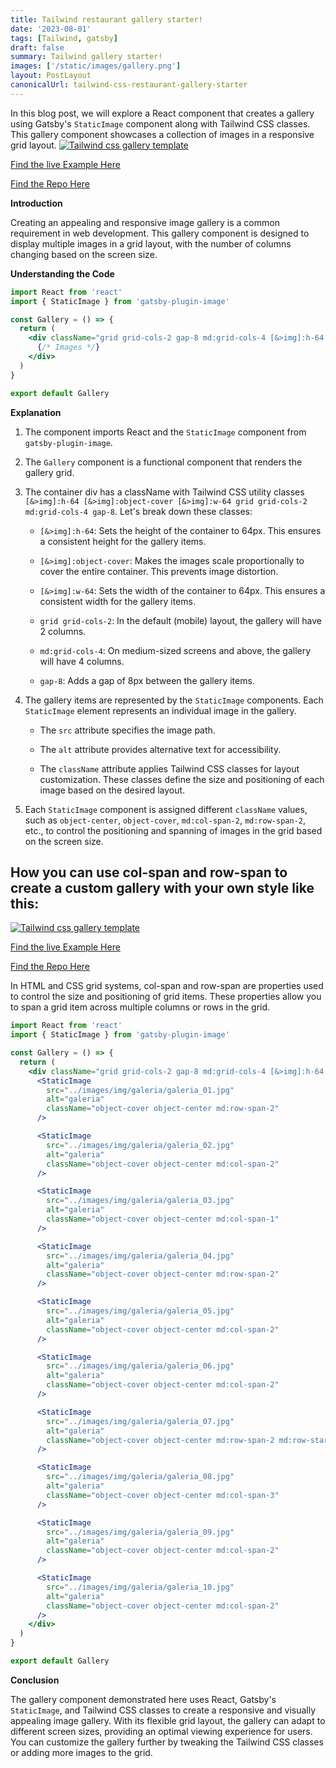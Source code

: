 ```yaml
---
title: Tailwind restaurant gallery starter!
date: '2023-08-01'
tags: [Tailwind, gatsby]
draft: false
summary: Tailwind gallery starter!
images: ['/static/images/gallery.png']
layout: PostLayout
canonicalUrl: tailwind-css-restaurant-gallery-starter
---
```


In this blog post, we will explore a React component that creates a gallery using Gatsby's `StaticImage` component along with Tailwind CSS classes. This gallery component showcases a collection of images in a responsive grid layout.
[![Tailwind css gallery template](/static/images/gallery.png)](https://la-cafeteria.emmanuelh.dev/)

[Find the live Example Here](https://la-cafeteria.emmanuelh.dev/)

[Find the Repo Here](https://github.com/emmanuelh-dev/la-cafeteria-with-tailwindcss)

**Introduction**

Creating an appealing and responsive image gallery is a common requirement in web development. This gallery component is designed to display multiple images in a grid layout, with the number of columns changing based on the screen size.

**Understanding the Code**

```jsx
import React from 'react'
import { StaticImage } from 'gatsby-plugin-image'

const Gallery = () => {
  return (
    <div className="grid grid-cols-2 gap-8 md:grid-cols-4 [&>img]:h-64 [&>img]:w-64 [&>img]:object-cover">
      {/* Images */}
    </div>
  )
}

export default Gallery
```

**Explanation**

1. The component imports React and the `StaticImage` component from `gatsby-plugin-image`.

2. The `Gallery` component is a functional component that renders the gallery grid.

3. The container div has a className with Tailwind CSS utility classes `[&>img]:h-64 [&>img]:object-cover [&>img]:w-64 grid grid-cols-2 md:grid-cols-4 gap-8`. Let's break down these classes:

   - `[&>img]:h-64`: Sets the height of the container to 64px. This ensures a consistent height for the gallery items.

   - `[&>img]:object-cover`: Makes the images scale proportionally to cover the entire container. This prevents image distortion.

   - `[&>img]:w-64`: Sets the width of the container to 64px. This ensures a consistent width for the gallery items.

   - `grid grid-cols-2`: In the default (mobile) layout, the gallery will have 2 columns.

   - `md:grid-cols-4`: On medium-sized screens and above, the gallery will have 4 columns.

   - `gap-8`: Adds a gap of 8px between the gallery items.

4. The gallery items are represented by the `StaticImage` components. Each `StaticImage` element represents an individual image in the gallery.

   - The `src` attribute specifies the image path.

   - The `alt` attribute provides alternative text for accessibility.

   - The `className` attribute applies Tailwind CSS classes for layout customization. These classes define the size and positioning of each image based on the desired layout.

5. Each `StaticImage` component is assigned different `className` values, such as `object-center`, `object-cover`, `md:col-span-2`, `md:row-span-2`, etc., to control the positioning and spanning of images in the grid based on the screen size.

## How you can use col-span and row-span to create a custom gallery with your own style like this:

[![Tailwind css gallery template](/static/images/gallery.png)](https://la-cafeteria.emmanuelh.dev/)

[Find the live Example Here](https://la-cafeteria.emmanuelh.dev/)

[Find the Repo Here](https://github.com/emmanuelh-dev/la-cafeteria-with-tailwindcss)

In HTML and CSS grid systems, col-span and row-span are properties used to control the size and positioning of grid items. These properties allow you to span a grid item across multiple columns or rows in the grid.

```jsx
import React from 'react'
import { StaticImage } from 'gatsby-plugin-image'

const Gallery = () => {
  return (
    <div className="grid grid-cols-2 gap-8 md:grid-cols-4 [&>img]:h-64 [&>img]:w-64 [&>img]:object-cover">
      <StaticImage
        src="../images/img/galeria/galeria_01.jpg"
        alt="galeria"
        className="object-cover object-center md:row-span-2"
      />

      <StaticImage
        src="../images/img/galeria/galeria_02.jpg"
        alt="galeria"
        className="object-cover object-center md:col-span-2"
      />

      <StaticImage
        src="../images/img/galeria/galeria_03.jpg"
        alt="galeria"
        className="object-cover object-center md:col-span-1"
      />

      <StaticImage
        src="../images/img/galeria/galeria_04.jpg"
        alt="galeria"
        className="object-cover object-center md:row-span-2"
      />

      <StaticImage
        src="../images/img/galeria/galeria_05.jpg"
        alt="galeria"
        className="object-cover object-center md:col-span-2"
      />

      <StaticImage
        src="../images/img/galeria/galeria_06.jpg"
        alt="galeria"
        className="object-cover object-center md:col-span-2"
      />

      <StaticImage
        src="../images/img/galeria/galeria_07.jpg"
        alt="galeria"
        className="object-cover object-center md:row-span-2 md:row-start-3"
      />

      <StaticImage
        src="../images/img/galeria/galeria_08.jpg"
        alt="galeria"
        className="object-cover object-center md:col-span-3"
      />

      <StaticImage
        src="../images/img/galeria/galeria_09.jpg"
        alt="galeria"
        className="object-cover object-center md:col-span-2"
      />

      <StaticImage
        src="../images/img/galeria/galeria_10.jpg"
        alt="galeria"
        className="object-cover object-center md:col-span-2"
      />
    </div>
  )
}

export default Gallery
```

**Conclusion**

The gallery component demonstrated here uses React, Gatsby's `StaticImage`, and Tailwind CSS classes to create a responsive and visually appealing image gallery. With its flexible grid layout, the gallery can adapt to different screen sizes, providing an optimal viewing experience for users. You can customize the gallery further by tweaking the Tailwind CSS classes or adding more images to the grid.
